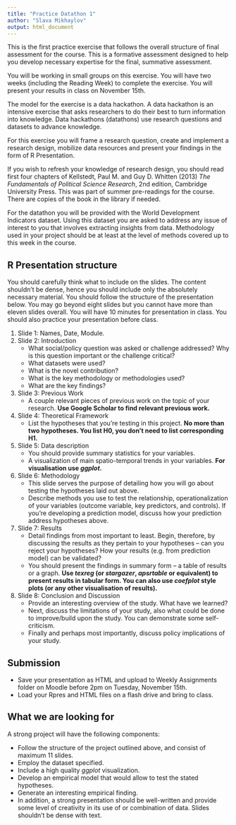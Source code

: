 ```yaml
---
title: "Practice Datathon 1"
author: "Slava Mikhaylov"
output: html_document
---
```


This is the first practice exercise that follows the overall structure of final assessment for the course. This is a formative assessment designed to help you develop necessary expertise for the final, summative assessment.

You will be working in small groups on this exercise. You will have two weeks (including the Reading Week) to complete the exercise. You will present your results in class on November 15th.

The model for the exercise is a data hackathon.  A data hackathon is an intensive exercise that asks researchers to do their best to turn information into knowledge. Data hackathons (datathons) use research questions and datasets to advance knowledge.

For this exercise you will frame a research question, create and implement a research design, mobilize data resources and present your findings in the form of R Presentation. 

If you wish to refresh your knowledge of research design, you should read first four chapters of Kellstedt, Paul M. and Guy D. Whitten (2013) _The Fundamentals of Political Science Research_, 2nd edition, Cambridge University Press. This was part of summer pre-readings for the course. There are copies of the book in the library if needed. 

For the datathon you will be provided with the World Development Indicators dataset. Using this dataset you are asked to address any issue of interest to you that involves extracting insights from data. Methodology used in your project should be at least at the level of methods covered up to this week in the course.


## R Presentation structure

You should carefully think what to include on the slides. The content shouldn't be dense, hence you should include only the absolutely necessary material. You should follow the structure of the presentation below. You may go beyond eight slides but you cannot have more than eleven slides overall. You will have 10 minutes for presentation in class. You should also practice your presentation before class.


1. Slide 1: Names, Date, Module.
2. Slide 2: Introduction
    + What social/policy question was asked or challenge addressed? Why is this question important or the challenge critical?
    + What datasets were used?
    + What is the novel contribution?
    + What is the key methodology or methodologies used?
    + What are the key findings?

3. Slide 3: Previous Work
    + A couple relevant pieces of previous work on the topic of your research.
    **Use Google Scholar to find relevant previous work.**

4. Slide 4: Theoretical Framework
    + List the hypotheses that you're testing in this project.
    **No more than two hypotheses. You list H0, you don't need to list corresponding H1.**
    
5. Slide 5: Data description
    + You should provide summary statistics for your variables.
    + A visualization of main spatio-temporal trends in your variables. 
      **For visualisation use _ggplot_.**

6. Slide 6: Methodology
    + This slide serves the purpose of detailing how you will go about testing the hypotheses laid out above.
    + Describe methods you use to test the relationship, operationalization of your variables (outcome variable, key predictors, and controls). If you're developing a prediction model, discuss how your prediction address hypotheses above.

7. Slide 7: Results 
    + Detail findings from most important to least. Begin, therefore, by discussing the results as they pertain to your hypotheses -- can you reject your hypotheses? How your results (e.g. from prediction model) can be validated?
    + You should present the findings in summary form -- a table of results or a graph. **Use _texreg_ (or _stargazer_, _apsrtable_ or equivalent) to present results in tabular form. You can also use _coefplot_ style plots (or any other visualisation of results).**

8. Slide 8: Conclusion and Discussion
    + Provide an interesting overview of the study. What have we learned? 
    + Next, discuss the limitations of your study, also what could be done to improve/build upon the study. You can demonstrate some self-criticism.
    + Finally and perhaps most importantly, discuss policy implications of your study. 


## Submission

* Save your presentation as HTML and upload to Weekly Assignments folder on Moodle before 2pm on Tuesday, November 15th.
* Load your Rpres and HTML files on a flash drive and bring to class. 


## What we are looking for

A strong project will have the following components:

* Follow the structure of the project outlined above, and consist of maximum 11 slides.
* Employ the dataset specified.
* Include a high quality _ggplot_ visualization.
* Develop an empirical model that would allow to test the stated hypotheses. 
* Generate an interesting empirical finding.
* In addition, a strong presentation should be well-written and provide some level of creativity in its use of or combination of data. Slides shouldn't be dense with text.
